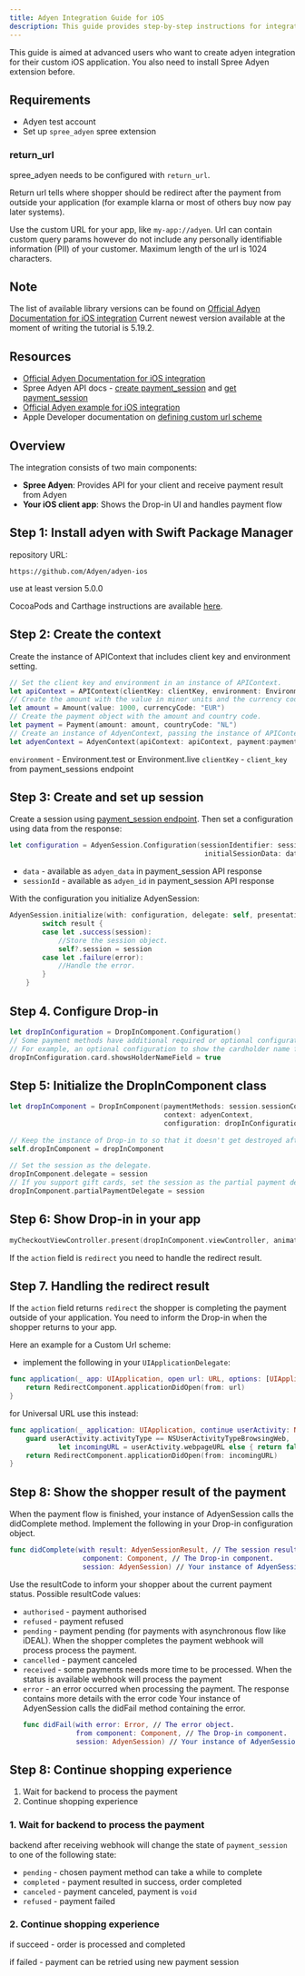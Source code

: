 ```yaml
---
title: Adyen Integration Guide for iOS
description: This guide provides step-by-step instructions for integrating Adyen iOS Drop-in with spree_adyen using session flow and Drop-In component.
---
```


<Warning>
This guide is aimed at advanced users who want to create adyen integration for their custom iOS application.
You also need to install Spree Adyen extension before.
</Warning>

## Requirements

- Adyen test account
- Set up `spree_adyen` spree extension

### return_url

spree_adyen needs to be configured with `return_url`.

Return url tells where shopper should be redirect after the payment from outside your application (for example klarna or most of others buy now pay later systems).

Use the custom URL for your app, like `my-app://adyen`. Url can contain custom query params however do not include any personally identifiable information (PII) of your customer. Maximum length of the url is 1024 characters.

## Note

The list of available library versions can be found on [Official Adyen Documentation for iOS integration](https://docs.adyen.com/online-payments/build-your-integration/sessions-flow/?platform=iOS&integration=Drop-in&version=5.13.1)
Current newest version available at the moment of writing the tutorial is 5.19.2.

## Resources

- [Official Adyen Documentation for iOS integration](https://docs.adyen.com/online-payments/build-your-integration/sessions-flow/?platform=iOS&integration=Drop-in&version=5.19.2)
- Spree Adyen API docs - [create payment_session](/api-reference/storefront/adyen/create-an-adyen-payment-session) and [get payment_session](/api-reference/storefront/adyen/get-adyen-payment-session)
- [Official Adyen example for iOS integration](https://github.com/Adyen/adyen-ios/tree/develop/Demo)
- Apple Developer documentation on [defining custom url scheme](https://developer.apple.com/documentation/xcode/defining-a-custom-url-scheme-for-your-app)

## Overview

The integration consists of two main components:

- **Spree Adyen**: Provides API for your client and receive payment result from Adyen
- **Your iOS client app**: Shows the Drop-in UI and handles payment flow

## Step 1: Install adyen with Swift Package Manager

repository URL:
```
https://github.com/Adyen/adyen-ios
```
use at least version 5.0.0

CocoaPods and Carthage instructions are available [here](https://docs.adyen.com/online-payments/build-your-integration/sessions-flow/?platform=iOS&integration=Drop-in&version=5.19.2&tab=cocoapods_1_2#1-get-adyen-ios).

## Step 2: Create the context

Create the instance of APIContext that includes client key and environment setting.

```swift
// Set the client key and environment in an instance of APIContext.
let apiContext = APIContext(clientKey: clientKey, environment: Environment.test) // Set the environment to a live one when going live.
// Create the amount with the value in minor units and the currency code.
let amount = Amount(value: 1000, currencyCode: "EUR")
// Create the payment object with the amount and country code.
let payment = Payment(amount: amount, countryCode: "NL")
// Create an instance of AdyenContext, passing the instance of APIContext, and payment object.
let adyenContext = AdyenContext(apiContext: apiContext, payment:payment)
```

`environment` - Environment.test or Environment.live
`clientKey` - `client_key` from payment_sessions endpoint

## Step 3: Create and set up session

Create a session using [payment_session endpoint](/api-reference/storefront/adyen/create-an-adyen-payment-session).
Then set a configuration using data from the response:

```swift
let configuration = AdyenSession.Configuration(sessionIdentifier: sessionId,
                                                initialSessionData: data)
```

- `data` - available as `adyen_data` in payment_session API response
- `sessionId` - available as `adyen_id` in payment_session API response

With the configuration you initialize AdyenSession:

```swift
AdyenSession.initialize(with: configuration, delegate: self, presentationDelegate: self) { [weak self] result in
        switch result {
        case let .success(session):
            //Store the session object.
            self?.session = session
        case let .failure(error):
            //Handle the error.
        }
    }
```

## Step 4. Configure Drop-in

```swift
let dropInConfiguration = DropInComponent.Configuration()
// Some payment methods have additional required or optional configuration.
// For example, an optional configuration to show the cardholder name field for cards.
dropInConfiguration.card.showsHolderNameField = true
```

## Step 5: Initialize the DropInComponent class

```swift
let dropInComponent = DropInComponent(paymentMethods: session.sessionContext.paymentMethods,
                                      context: adyenContext,
                                      configuration: dropInConfiguration)
  
// Keep the instance of Drop-in to so that it doesn't get destroyed after the function is executed.
self.dropInComponent = dropInComponent
  
// Set the session as the delegate.
dropInComponent.delegate = session
// If you support gift cards, set the session as the partial payment delegate.
dropInComponent.partialPaymentDelegate = session
```

## Step 6: Show Drop-in in your app

```swift
myCheckoutViewController.present(dropInComponent.viewController, animated: true)
```

If the `action` field is `redirect` you need to handle the redirect result.

## Step 7. Handling the redirect result

If the `action` field returns `redirect` the shopper is completing the payment outside of your application. You need to inform the Drop-in when the shopper returns to your app.

Here an example for a Custom Url scheme:
- implement the following in your `UIApplicationDelegate`:

```swift
func application(_ app: UIApplication, open url: URL, options: [UIApplication.OpenURLOptionsKey: Any] = [:]) -> Bool {
    return RedirectComponent.applicationDidOpen(from: url)
}
```

for Universal URL use this instead:
```swift
func application(_ application: UIApplication, continue userActivity: NSUserActivity, restorationHandler: @escaping ([UIUserActivityRestoring]?) -> Void) -> Bool {
    guard userActivity.activityType == NSUserActivityTypeBrowsingWeb,
            let incomingURL = userActivity.webpageURL else { return false }
    return RedirectComponent.applicationDidOpen(from: incomingURL)
}
```

## Step 8: Show the shopper result of the payment

When the payment flow is finished, your instance of AdyenSession calls the didComplete method.
Implement the following in your Drop-in configuration object.

```swift
func didComplete(with result: AdyenSessionResult, // The session result.
                  component: Component, // The Drop-in component.
                  session: AdyenSession) // Your instance of AdyenSession.
```

Use the resultCode to inform your shopper about the current payment status.
Possible resultCode values:
- `authorised` - payment authorised
- `refused` - payment refused
- `pending` - payment pending (for payments with asynchronous flow like iDEAL). When the shopper completes the payment webhook will process process the payment.
- `cancelled` - payment canceled
- `received` - some payments needs more time to be processed. When the status is available webhook will process the payment
- `error` - an error occurred when processing the payment. The response contains more details with the error code
  Your instance of AdyenSession calls the didFail method containing the error.
  ```swift
  func didFail(with error: Error, // The error object.
               from component: Component, // The Drop-in component.
               session: AdyenSession) // Your instance of AdyenSession.
  ```

## Step 8: Continue shopping experience

1. Wait for backend to process the payment
2. Continue shopping experience

### 1. Wait for backend to process the payment

backend after receiving webhook will change the state of `payment_session` to one of the following state:
- `pending` - chosen payment method can take a while to complete
- `completed` - payment resulted in success, order completed
- `canceled` - payment canceled, payment is `void`
- `refused` - payment failed

### 2. Continue shopping experience

if succeed - order is processed and completed

if failed - payment can be retried using new payment session